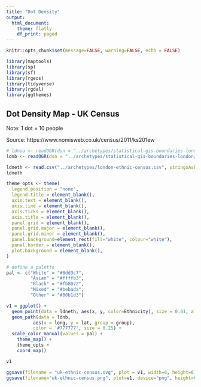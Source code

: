 ```yaml
---
title: "Dot Density"
output: 
  html_document:
    theme: flatly
    df_print: paged
---
```


```r
knitr::opts_chunk$set(message=FALSE, warning=FALSE, echo = FALSE)

library(maptools)
library(sp)
library(sf)
library(rgeos)
library(tidyverse)
library(rgdal)
library(ggthemes)

```

## Dot Density Map - UK Census

Note: 1 dot = 10 people

Source: https://www.nomisweb.co.uk/census/2011/ks201ew


```r

# ldnoa <- readOGR(dsn = "../archetypes/statistical-gis-boundaries-london/OA_2011_London_gen_MHW.shp") %>% spTransform(CRS("+proj=longlat +datum=WGS84"))
ldnb <- readOGR(dsn = "../archetypes/statistical-gis-boundaries-london/London_Borough_Excluding_MHW.shp") %>% spTransform(CRS("+proj=longlat +datum=WGS84"))

ldneth <- read.csv("../archetypes/london-ethnic-census.csv", stringsAsFactors=F, check.names=F)
ldneth

```


```r

theme_opts <- theme(
  legend.position = "none",
  legend.title = element_blank(),
  axis.text = element_blank(),
  axis.line = element_blank(),
  axis.ticks = element_blank(),
  axis.title = element_blank(),
  panel.grid = element_blank(),
  panel.grid.major = element_blank(),
  panel.grid.minor = element_blank(),
  panel.background=element_rect(fill="white", colour="white"),
  panel.border = element_blank(),
  plot.background = element_blank(),
)

# define a palette
pal <- c("White" = "#8dd3c7",
         "Asian" = "#ffffb3", 
         "Black" = "#fb8072", 
         "Mixed" = "#bebada", 
         "Other" = "#80b1d3")

v1 = ggplot() +
  geom_point(data = ldneth, aes(x, y, color=Ethnicity), size = 0.01, alpha = 0.7 ) +
  geom_path(data = ldnb, 
          aes(x = long, y = lat, group = group),
          color = '#777777', size = 0.25) +
  scale_color_manual(values = pal) +
	theme_map() +
	theme_opts +
	coord_map()

v1

```



```r

ggsave(filename = "uk-ethnic-census.svg", plot = v1, width=6, height=6)
ggsave(filename="uk-ethnic-census.png", plot=v1, device="png", height=6, width=6, units="in", dpi=500)

```

